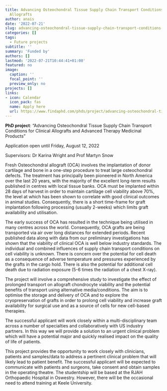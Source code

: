 ```yaml
---
title: Advancing Osteochondral Tissue Supply Chain Transport Conditions for Clinical
  Allografts
author: anais
date: '2022-07-21'
slug: advancing-osteochondral-tissue-supply-chain-transport-conditions-for-clinical-allografts-and-advanced-therapy-medicinal-products
categories: []
tags:
  - Future projects
subtitle: ''
summary: 'Funded by'
authors: []
lastmod: '2022-07-21T10:44:41+01:00'
featured: no
image:
  caption: ''
  focal_point: ''
  preview_only: no
projects: []
links:
- icon: Calendar
  icon_pack: fas
  name: Apply here
  url: https://www.findaphd.com/phds/project/advancing-osteochondral-tissue-supply-chain-transport-conditions-for-clinical-allografts-and-advanced-therapy-medicinal-products/?p145925
---
```

**PhD project**: "Advancing Osteochondral Tissue Supply Chain Transport Conditions for Clinical Allografts and Advanced Therapy Medicinal Products"

Application open until Friday, August 12, 2022

Supervisors: Dr Karina Wright and Prof Martyn Snow


Fresh Osteochondral allograft (OCA) involves the implantation of donor cartilage and bone in a one-step procedure to treat large osteochondral defects. The treatment has principally been pioneered in North America over the last 20 years, with the majority of the excellent long-term results published in centres with local tissue banks. OCA must be implanted within 28 days of harvest in order to maintain cartilage cell viability above 70%, the level at which has been shown to correlate with good clinical outcomes in animal studies. Consequently, there is a short time-frame for graft implantation following processing (usually 2-weeks) which limits graft availability and utilisation.

The early success of OCA has resulted in the technique being utilised in many centres across the world. Consequently, OCA grafts are being transported via air over long distances for extended periods. Recent published data along with data from our preliminary investigations has shown that the viability of clinical OCA is well below industry standards. The individual and combined influences of supply chain transport conditions on cell viability is unknown. There is concern over the potential for cell death as a consequence of adverse temperature and pressures experienced by the grafts in the cargo hold. There is also the potential for additional cell death due to radiation exposure (5-6 times the radiation of a chest X-ray).

The project will involve a comprehensive study to investigate the effect of prolonged transport on allograft chondrocyte viability and the potential benefits of transport using alternative media/conditions. The aim is to optimise the storage and delivery of OCA and to explore the cryopreservation of grafts in order to prolong cell viability and increase graft availability for surgical use and as a source of cells for new cell-based therapies.

The successful applicant will work closely within a multi-disciplinary team across a number of specialties and collaboratively with US industry partners. In this way we will provide a solution to an urgent clinical problem which will have a potential major and quickly realised impact on the quality of life of patients.

This project provides the opportunity to work closely with clinicians, patients and samples/data to address a pertinent clinical problem that will likely lead to patient benefit. The successful applicant will be expected to communicate with patients and surgeons, take consent and obtain samples in the operating theatre. The studentship will be based at the RJAH Orthopaedic Hospital in Oswestry. However, there will be the occasional need to attend training at Keele University. 
